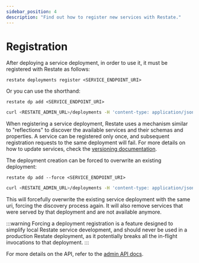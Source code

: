 ```yaml
---
sidebar_position: 4
description: "Find out how to register new services with Restate."
---
```



# Registration

After deploying a service deployment, in order to use it, it must be registered with Restate as follows:

<Tabs groupId="interface" queryString>
<TabItem value="cli" label="CLI">

```shell
restate deployments register <SERVICE_ENDPOINT_URI>
```

Or you can use the shorthand:

```shell
restate dp add <SERVICE_ENDPOINT_URI>
```

</TabItem>
<TabItem value="curl" label="curl">

```bash
curl <RESTATE_ADMIN_URL>/deployments -H 'content-type: application/json' -d '{"uri": "<SERVICE_ENDPOINT_URI>"}'
```

</TabItem>
</Tabs>



When registering a service deployment, Restate uses a mechanism similar to "reflections" to discover the available services and their schemas and properties. A service can be registered only once, and subsequent registration requests to the same deployment will fail. For more details on how to update services, check the [versioning documentation](/services/upgrades-removal).

The deployment creation can be forced to overwrite an existing deployment:

<Tabs groupId="interface" queryString>
<TabItem value="cli" label="CLI">

```shell
restate dp add --force <SERVICE_ENDPOINT_URI>
```

</TabItem>
<TabItem value="curl" label="curl">

```bash
curl <RESTATE_ADMIN_URL>/deployments -H 'content-type: application/json' -d '{"uri": "<SERVICE_ENDPOINT_URI>", "force": true}'
```

</TabItem>
</Tabs>


This will forcefully overwrite the existing service deployment with the same uri, forcing the discovery process again. It will also remove services that were served by that deployment and are not available anymore.

:::warning
Forcing a deployment registration is a feature designed to simplify local Restate service development, and should never be used in a production Restate deployment, as it potentially breaks all the in-flight invocations to that deployment.
:::

For more details on the API, refer to the [admin API docs](/references/admin-api#tag/deployment/operation/create_deployment).
